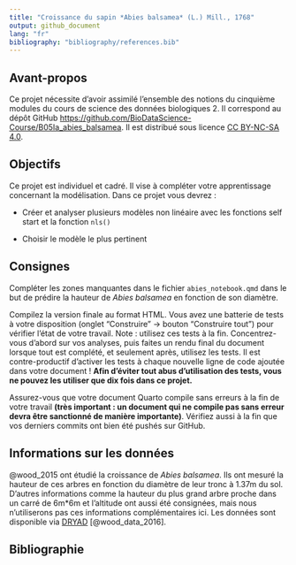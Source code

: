 ```yaml
---
title: "Croissance du sapin *Abies balsamea* (L.) Mill., 1768"
output: github_document
lang: "fr"
bibliography: "bibliography/references.bib"
---
```


<!-- DO NOT EDIT .md FILE-->

## Avant-propos

Ce projet nécessite d'avoir assimilé l'ensemble des notions du cinquième modules du cours de science des données biologiques 2. Il correspond au dépôt GitHub <https://github.com/BioDataScience-Course/B05Ia_abies_balsamea>. Il est distribué sous licence [CC BY-NC-SA 4.0](https://creativecommons.org/licenses/by-nc-sa/4.0/).

## Objectifs

Ce projet est individuel et cadré. Il vise à compléter votre apprentissage concernant la modélisation. Dans ce projet vous devrez :

-   Créer et analyser plusieurs modèles non linéaire avec les fonctions self start et la fonction `nls()`

-   Choisir le modèle le plus pertinent

## Consignes

Compléter les zones manquantes dans le fichier `abies_notebook.qmd` dans le but de prédire la hauteur de *Abies balsamea* en fonction de son diamètre.

Compilez la version finale au format HTML. Vous avez une batterie de tests à votre disposition (onglet "Construire" -\> bouton "Construire tout") pour vérifier l'état de votre travail. Note : utilisez ces tests à la fin. Concentrez-vous d'abord sur vos analyses, puis faites un rendu final du document lorsque tout est complété, et seulement après, utilisez les tests. Il est contre-productif d'activer les tests à chaque nouvelle ligne de code ajoutée dans votre document ! **Afin d'éviter tout abus d'utilisation des tests, vous ne pouvez les utiliser que dix fois dans ce projet.**

Assurez-vous que votre document Quarto compile sans erreurs à la fin de votre travail **(très important : un document qui ne compile pas sans erreur devra être sanctionné de manière importante)**. Vérifiez aussi à la fin que vos derniers commits ont bien été pushés sur GitHub.

## Informations sur les données

@wood_2015 ont étudié la croissance de *Abies balsamea*. Ils ont mesuré la hauteur de ces arbres en fonction du diamètre de leur tronc à 1.37m du sol. D'autres informations comme la hauteur du plus grand arbre proche dans un carré de 6m\*6m et l'altitude ont aussi été consignées, mais nous n'utiliserons pas ces informations complémentaires ici. Les données sont disponible via [DRYAD](https://doi.org/10.5061/dryad.r3645) [@wood_data_2016].

## Bibliographie

